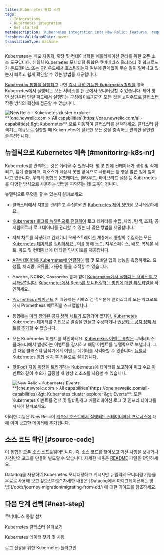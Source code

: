 ```yaml
---
title: Kubernetes 통합 소개
tags:
  - Integrations
  - Kubernetes integration
  - Get started
metaDescription: 'Kubernetes integration into New Relic: features, requirements, and getting started.'
freshnessValidatedDate: never
translationType: machine
---
```


Kubernetes는 배포 자동화, 확장 및 컨테이너화된 애플리케이션 관리를 위한 오픈 소스 도구입니다. 뉴렐릭 Kubernetes 모니터링 통합은 쿠버네티스 클러스터 및 워크로드가 온프레미스 또는 클라우드에서 호스팅되는지 여부에 관계없이 무슨 일이 일어나고 있는지 빠르고 쉽게 확인할 수 있는 방법을 제공합니다.

[Kubernetes 통합을 실행하고](/docs/kubernetes-pixie/kubernetes-integration/installation/kubernetes-integration-install-configure/) 나면 [즉시 사용 가능한 Kubernetes 경험을](/docs/integrations/kubernetes-integration/cluster-explorer/kubernetes-cluster-explorer) 통해 Kubernetes에서 실행되는 모든 서비스를 한 곳에서 모니터링할 수 있습니다. 제어 평면 상단부터 단일 파드에서 실행되는 구성에 이르기까지 모든 것을 보여주므로 클러스터 작동 방식의 핵심에 접근할 수 있습니다.

<img title="New Relic - Kubernetes cluster explorer" alt="New Relic - Kubernetes cluster explorer" src="/images/kubernetes_screenshot-crop_cluster-explorer.webp" />

<figcaption>
  <DNT>**[one.newrelic.com &gt; All capabilities](https://one.newrelic.com/all-capabilities) &amp;gt; Kubernetes**</DNT> 으로 이동하여 클러스터를 선택하세요. 클러스터 탐색기는 대규모로 실행할 때 Kubernetes에 필요한 모든 것을 충족하는 편리한 올인원 솔루션입니다.
</figcaption>

## 뉴렐릭으로 Kubernetes 예측 [#monitoring-k8s-nr]

Kubernetes를 관리하는 것은 어려울 수 있습니다. 몇 분 만에 컨테이너가 생성 및 삭제되고, 앱이 충돌하고, 리소스가 예상치 못한 방식으로 사용되는 등 항상 많은 일이 일어나고 있습니다. 우리의 통합은 온프레미스, 클라우드, 하이브리드 설정 등 Kubernetes를 다양한 방식으로 사용하는 방법을 파악하는 데 도움이 됩니다.

뉴렐릭으로 무엇을 할 수 있는지 살펴보세요:

* 클러스터에서 지표를 관리하고 수집하려면 [Kubernetes 제어 평면을](/docs/kubernetes-pixie/kubernetes-integration/advanced-configuration/configure-control-plane-monitoring) 모니터링하세요.

* [Kubernetes 로그를 뉴렐릭으로 전달하여](/docs/logs/forward-logs/kubernetes-plugin-log-forwarding/) 로그 데이터를 수집, 처리, 탐색, 조회, 공지함으로써 로그 데이터를 관리할 수 있는 더 많은 방법을 제공합니다.

* 자체 차트를 작성하고 컨테이너 오케스트레이션 계층에서 통합이 수집하는 모든 [Kubernetes 데이터를](/docs/integrations/kubernetes-integration/understand-use-data/find-use-your-kubernetes-data) [쿼리하세요 .](/docs/using-new-relic/data/understand-data/query-new-relic-data) 이를 통해 노드, 지우스페이스, 배포, 복제본 세트, 파드 및 컨테이너에 더 많은 인사이트를 제공합니다.

* [APM 데이터를 Kubernetes에 연결하여](/docs/integrations/kubernetes-integration/link-your-applications/link-your-applications-kubernetes) 웹 및 모바일 앱의 성능을 측정하세요. 요청률, 처리량, 오류율, 가용성 등을 추적할 수 있습니다.

* Apache, NGINX, Cassandra 등과 같이 [Kubernetes에서 실행되는 서비스를 모니터링합니다](/docs/integrations/kubernetes-integration/link-apps-services/monitor-services-running-kubernetes). [Kubernetes에서 Redis를 모니터링하는 방법에 대한 튜토리얼을](/docs/integrations/kubernetes-integration/link-apps-services/tutorial-monitor-redis-running-kubernetes) 확인하세요.

* [Prometheus 에이전트](/docs/infrastructure/prometheus-integrations/get-started/send-prometheus-metric-data-new-relic/#Agent) 가 제공하는 서비스 검색 덕분에 클러스터의 모든 워크로드에서 Prometheus 메트릭을 스크랩합니다.

* 통합에는 [미리 정의된 공지 정책 세트가](/docs/kubernetes-pixie/kubernetes-integration/installation/predefined-alert-policy) 포함되어 있지만,[ Kubernetes ](/docs/kubernetes-pixie/kubernetes-integration/installation/create-alerts)Kubernetes 데이터를 기반으로 알림을 만들고 수정하거나 [권장되는 공지 정책 세트를 추가할](/docs/kubernetes-pixie/kubernetes-integration/installation/recommended-alert-policies) 수 있습니다.

* 모든 Kubernetes 이벤트를 확인하세요. [Kubernetes 이벤트 통합은](/docs/integrations/kubernetes-integration/kubernetes-events/install-kubernetes-events-integration) 쿠버네티스 클러스터에서 발생하는 이벤트를 감시하고 해당 이벤트를 뉴렐릭으로 보냅니다. 그런 다음 클러스터 탐색기에서 이벤트 데이터를 시각화할 수 있습니다. [뉴렐릭 Kubernetes 통합 설치](/docs/kubernetes-pixie/kubernetes-integration/installation/kubernetes-integration-install-configure/) 후 기본으로 설치됩니다.

* [팟(Pod) 자동 확장을 트리거하는](/docs/journey-demand/autoscale-your-infra) Kubernetes에 데이터를 보고하여 피크 수요 이벤트와 같이 수요가 급증할 때 항상 리소스를 사용할 수 있습니다.

  <img title="New Relic - Kubernetes Events" alt="New Relic - Kubernetes Events" src="/images/kubernetes_screenshot-full_events.gif" />

  <figcaption>
    <DNT>**[one.newrelic.com &gt; All capabilities](https://one.newrelic.com/all-capabilities) &amp;gt; Kubernetes cluster explorer &amp;gt; Events**</DNT>: 모든 Kubernetes 이벤트를 검색 및 필터링하고 애플리케이션 로그 및 인프라 데이터를 자세히 살펴보세요.
  </figcaption>

이러한 기능은 New Relic이 [계측된 호스트에서 실행되는 컨테이너화된 프로세스에](/docs/infrastructure/new-relic-infrastructure/data-instrumentation/docker-instrumentation-infrastructure) 대해 이미 보고한 데이터에 추가됩니다.

## 소스 코드 확인 [#source-code]

이 통합은 오픈 소스 소프트웨어입니다. 즉, [소스 코드를 찾아보고](https://github.com/newrelic/nri-kubernetes) 개선 사항을 보내거나 자신만의 포크를 만들어 빌드할 수 있습니다. 자세한 내용은 [README](https://github.com/newrelic/nri-kubernetes/blob/main/README.md) 파일을 확인하세요.

<Callout variant="tip">
  Datadog을 사용하여 Kubernetes 모니터링하고 계시지만 뉴렐릭의 모니터링 기능을 무료로 사용해 보고 싶으신가요? 자세한 내용은 [Datadog에서 마이그레이션하는 방법](/docs/journey-migration/migrating-from-dd/) 에 대한 가이드를 참조하세요.
</Callout>

## 다음 단계 선택 [#next-step]

<DocTiles>
  <DocTile path="/docs/kubernetes-pixie/kubernetes-integration/installation/kubernetes-integration-install-configure/">쿠버네티스 통합 설치</DocTile>

  <DocTile path="/docs/kubernetes-pixie/kubernetes-integration/understand-use-data/kubernetes-cluster-explorer/">Kubernetes 클러스터 살펴보기</DocTile>

  <DocTile path="/docs/kubernetes-pixie/kubernetes-integration/understand-use-data/find-use-your-kubernetes-data/">Kubernetes 데이터 찾기 및 사용</DocTile>

  <DocTile path="/docs/logs/forward-logs/kubernetes-plugin-log-forwarding/">로그 전달을 위한 Kubernetes 플러그인</DocTile>
</DocTiles>